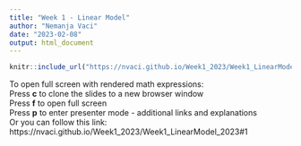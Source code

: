 ```yaml
---
title: "Week 1 - Linear Model"
author: "Nemanja Vaci"
date: "2023-02-08"
output: html_document
---
```


```r
knitr::include_url("https://nvaci.github.io/Week1_2023/Week1_LinearModel_2023#1")
```

To open full screen with rendered math expressions: </br>
Press __c__ to clone the slides to a new browser window</br>
Press __f__ to open full screen</br>
Press __p__ to enter presenter mode - additional links and explanations</br>
Or you can follow this link: https://nvaci.github.io/Week1_2023/Week1_LinearModel_2023#1